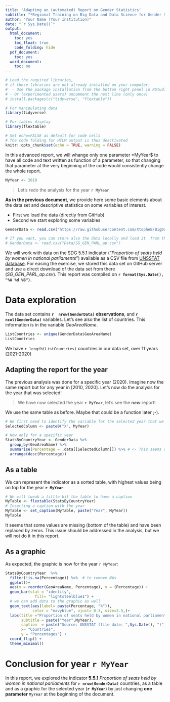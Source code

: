 ```yaml
---
title: 'Adapting an (automated) Report on Gender Statistics'
subtitle: "*Regional Training on Big Data and Data Science for Gender Statistics in Asia and the Pacific*"
author: "Your Name (Your Institution)"
date: "`r Sys.Date()`"
output:
  html_document:
    toc: yes
    toc_float: true
    code_folding: hide
  pdf_document:
    toc: yes
  word_document:
    toc: no
---
```



```r
# Load the required libraries, 
# if these libraries are not already installed on your computer:
#  - Use the package installation from the bottom right panel in RStudio (recommended)
# - Or (experimented users) uncomment the next line (only once)
# install.packages(c("tidyverse", "flextable"))

# For manipulating data
library(tidyverse)

# For tables display
library(flextable)

```


```r
# Set echo=FALSE as default for code cells
# The code folding for HTLM output is thus deactivated
knitr::opts_chunk$set(echo = TRUE, warning = FALSE)

```

In this advanced report, we will  whange only one parameter  *MyYear$ to have all code and text written as function of a parameter, so that changing that parameter at the very beginning of the code would consistently change the whole report. 

```r
MyYear <- 2010
```

> Let's redo the analysis for the year **`r MyYear`**

**As in the previous document**, we provide here some basic elements about the data set and descriptive statistics on some variables of interest.  

* First we load the data (directly from GitHub)
* Second we start exploring some variables

```r
GenderData <- read.csv("https://raw.githubusercontent.com/XtopheB/BigDataForGenderStats/refs/heads/main/Data/SG_GEN_PARL_ap.csv")

# If you want, you can store also the data locally and load it  from there
# GenderData <- read.csv("Data/SG_GEN_PARL_ap.csv")

```


We will work with data on the SDG 5.5.1 indicator ("*Proportion of seats held by women in national parliaments*") available as a CSV file from  [UNSSTAT database](https://unstats.un.org/SDGS/Indicators/Database/). For easing the exercise, we stored this data set on GitHub server and use a direct download of the data set from there (*SG_GEN_PARL_ap.csv*). This report was compiled on **`r format(Sys.Date(), "%A %d %B")`**.


# Data exploration

The data set contains   **`r  nrow(GenderData)`  observations**, and  **`r  ncol(GenderData)`** variables.
Let's see also the list of countries. This information is in the variable *GeoAreaName*. 

```r
ListCountries <- unique(GenderData$GeoAreaName)
ListCountries

```
We have `r length(ListCountries)` countries in our data set, over 11 years (2021-2020)


## Adapting the report for the year

The previous analysis was done for a specific year (2020). Imagine now the same report but for any year in [2010, 2020]. Let's now do the analysis for the year that was selected! 

> We have now selected the year **`r MyYear`**, let's see the ***new*** report!

We use the same table as before. Maybe that could be a function later ;-).

```r
# We first need to identify the variable for the selected year that we will summarize:
SelectedColumn <- paste0("X", MyYear)

# Now only for a specific year
StatsByCountryYear <- GenderData %>%
  group_by(GeoAreaName) %>%
  summarise(Percentage = .data[[SelectedColumn]]) %>% # <- This seems advanced, but works well
  arrange(desc(Percentage))

```

## As a table
We can represent the indicator as a sorted table, with highest values being on top for the year  **`r MyYear`**:

```r
# We will tweak a little bit the table to have a caption
MyTable <- flextable(StatsByCountryYear)
# Inserting a caption with the year
MyTable <- set_caption(MyTable, paste("Year", MyYear))
MyTable
```
It seems that some values are missing (bottom of the table) and have been replaced by zeros. This issue should be addressed in the analysis, but we will not do it in this report.

## As  a graphic 
As expected, the graphic is now for the year `r MyYear`:

```r
StatsByCountryYear  %>%
  filter(!is.na(Percentage)) %>%  # to remove NAs
  ggplot()+
  aes(x = reorder(GeoAreaName, Percentage), y = (Percentage)) +
  geom_bar(stat = "identity", 
             fill= "lightsteelblue1") +
  # we can add data to the graphic as well
  geom_text(aes(label= paste(Percentage, "%")), 
            color = "navyblue", vjust= 0.3, size=2.5,)+
  labs(title ="Proportion of seats held by women in national parliaments ", 
       subtitle = paste("Year",MyYear), 
       caption  = paste("Source: UNSSTAT (file date: ",Sys.Date(), ")"), 
       x= "Countries",
       y = "Percentages") +
  coord_flip() +
  theme_minimal()

```

# Conclusion for year `r MyYear`
 In this report, we explored the indicator **5.5.1** *Proportion of seats held by women in national parliaments* for **`r nrow(GenderData)`** countries, as a table and as a graphic for the selected year (**`r MyYear`**) by just changing **one parameter** `MyYear` at the beginning of the document. 




